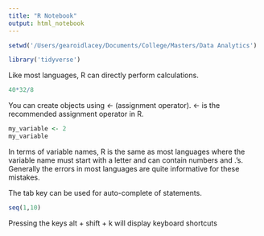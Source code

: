 ```yaml
---
title: "R Notebook"
output: html_notebook
---
```


```r
setwd('/Users/gearoidlacey/Documents/College/Masters/Data Analytics')

library('tidyverse')
```

Like most languages, R can directly perform calculations.

```r
40*32/8
```

You can create objects using *<-* (assignment operator). <- is the recommended assignment operator in R.

```r
my_variable <- 2
my_variable
```

In terms of variable names, R is the same as most languages where the variable name must start with a letter and can contain numbers and .'s. Generally the errors in most languages are quite informative for these mistakes.

The tab key can be used for auto-complete of statements.

```r
seq(1,10)
```

Pressing the keys alt + shift + k will display keyboard shortcuts

```r

```



```r

```



```r

```



```r

```



```r

```



```r

```


